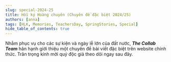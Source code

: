 ```yaml
---
slug: special-2024-25
title: Hồi ký Hoàng chuyên (Chuyên đề đặc biệt 2024/25)
authors: [anna]
tags: [HLK, Memories, TeachersDay, SpringStories, Special]
hide_table_of_contents: true
---
```


Nhằm phục vụ cho các sự kiện và ngày lễ lớn của đất nước, **_The Collab Team_** hân hạnh giới thiệu
một chuyên đề bài viết đặc biệt trên website chính thức. Trân trọng kính mời quý độc giả theo dõi ngay sau đây.

<!-- truncate -->


<Tabs lazy>
  <TabItem value="one" label="1/24">
    <FirstPost />
  </TabItem>
</Tabs>
